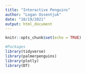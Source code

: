 ```yaml
---
title: "Interactive Penguins"
author: "Logan Ossentjuk"
date: "10/19/2021"
output: html_document
---
```


```r
knitr::opts_chunk$set(echo = TRUE)

#Packages
library(tidyverse)
library(palmerpenguins)
library(plotly)
library(DT)
```
